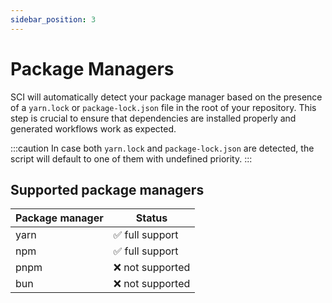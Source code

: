 ```yaml
---
sidebar_position: 3
---
```


# Package Managers

SCI will automatically detect your package manager based on the presence of a `yarn.lock` or `package-lock.json` file in the root of your repository.
This step is crucial to ensure that dependencies are installed properly and generated workflows work as expected.

:::caution
In case both `yarn.lock` and `package-lock.json` are detected, the script will default to one of them with undefined priority.
:::

## Supported package managers

| Package manager | Status           |
| --------------- | ---------------- |
| yarn            | ✅ full support  |
| npm             | ✅ full support  |
| pnpm            | ❌ not supported |
| bun             | ❌ not supported |
